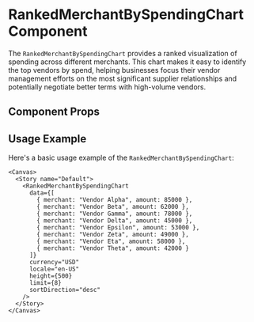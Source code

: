 

<Meta of={RankedMerchantBySpendingChart} />

# RankedMerchantBySpendingChart Component

The `RankedMerchantBySpendingChart` provides a ranked visualization of spending across different merchants. This chart makes it easy to identify the top vendors by spend, helping businesses focus their vendor management efforts on the most significant supplier relationships and potentially negotiate better terms with high-volume vendors.

## Component Props

<Canvas of={RankedMerchantBySpendingChart} />

<Controls />

## Usage Example

Here's a basic usage example of the `RankedMerchantBySpendingChart`:

```tsx
<Canvas>
  <Story name="Default">
    <RankedMerchantBySpendingChart 
      data={[
        { merchant: "Vendor Alpha", amount: 85000 },
        { merchant: "Vendor Beta", amount: 62000 },
        { merchant: "Vendor Gamma", amount: 78000 },
        { merchant: "Vendor Delta", amount: 45000 },
        { merchant: "Vendor Epsilon", amount: 53000 },
        { merchant: "Vendor Zeta", amount: 49000 },
        { merchant: "Vendor Eta", amount: 58000 },
        { merchant: "Vendor Theta", amount: 42000 }
      ]}
      currency="USD"
      locale="en-US"
      height={500}
      limit={8}
      sortDirection="desc"
    />
  </Story>
</Canvas>
``` 